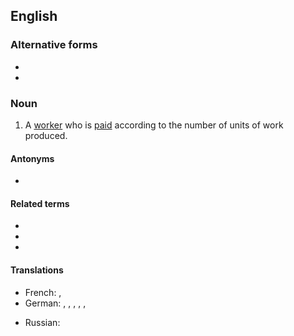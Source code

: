 ==English==

===Alternative forms===
* {{l|en|piece worker}}
* {{l|en|piece-worker}}

===Noun===
{{en-noun}}

# A [[worker]] who is [[paid]] according to the number of units of work produced.

====Antonyms====
* {{l|en|timeworker}}

====Related terms====
* {{l|en|piecework}}
* {{l|en|piece-work}}
* {{l|en|piece work}}

====Translations====
{{trans-top|A worker paid according to the number of units produced}}
* French: {{t+|fr|apiéceur|m}}, {{t+|fr|apiéceuse|f}}
* German: {{t+|de|Akkordarbeiter|m}}, {{t+|de|Akkordarbeiterin|f}}, {{t|de|Stückarbeiter|m}}, {{t|de|Stückarbeiterin|f}}, {{t|de|Stücklohnarbeiter|m}}, {{t|de|Stücklohnarbeiterin|f}}
{{trans-mid}}
* Russian: {{t+|ru|сде́льщик|m}}
{{trans-bottom}}